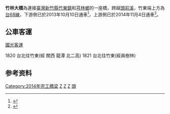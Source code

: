 {{Infobox_Bridge
|bridge_name= 竹林大橋
|image=
|caption=
|official_name=
|other_name=
|carries= {{Jct|country=TWN|CH|123}}
|crosses= [[頭前溪|頭前溪]]
|locale= {{ROC-TWN}}[[新竹縣|新竹縣]][[竹東鎮|竹東鎮]]和[[芎林鄉|芎林鄉]]
|length= 
|width= 
|height=
|traffic=
|open= 1974年
|rebuilt=下游側：2013年10月10日<br>上游側：2014年11月4日
|closed=
|toll= 無
|preceded = 
|followed =
|map_cue=
|map_image=
|map_text=
|map_width=
|coordinates= {{coord|24.747219|121.092808}}
}}
'''竹林大橋'''為連接[[臺灣|臺灣]][[新竹縣|新竹縣]][[竹東鎮|竹東鎮]]和[[芎林鄉|芎林鄉]]的一座橋，跨越[[頭前溪|頭前溪]]，竹東端上方為[[台68線|台68線]]，下游側已於2013年10月10日通車<ref>{{Cite web |url=http://news.housefun.com.tw/news/article/11981143943.html |title=竹林大橋雙十節通車　將成新地標 |access-date=2015-02-21 |archive-date=2019-06-29 |archive-url=https://web.archive.org/web/20190629212230/https://news.housefun.com.tw/news/article/11981143943.html |dead-url=no }}</ref>，上游側已於2014年11月4日通車<ref>{{Cite web |url=http://www.chinatimes.com/realtimenews/20141104003555-260407 |title=竹縣竹林大橋通車 鄭永金抨擊沒驗收竟通車 |access-date=2018-04-12 |archive-date=2019-06-16 |archive-url=https://web.archive.org/web/20190616175128/https://www.chinatimes.com/realtimenews/20141104003555-260407 |dead-url=no }}</ref>。

== 公車客運 ==
[[國光客運|國光客運]]

1820 台北往竹東(經 關西 龍潭 北二高)
1821 台北往竹東(經員樹林)
==参考资料==
{{reflist}}
[[Category:2014年完工橋梁|Category:2014年完工橋梁]]
[[Category:頭前溪橋梁|Z]]
[[Category:竹東鎮|Z]]
[[Category:芎林鄉|Z]]
[[Category:新竹縣橋梁|頭]]